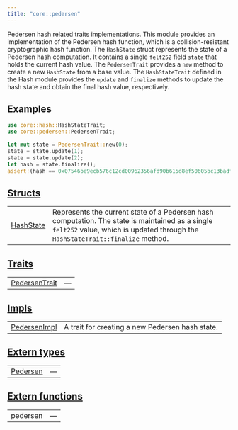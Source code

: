 ```yaml
---
title: "core::pedersen"
---
```



Pedersen hash related traits implementations.
This module provides an implementation of the Pedersen hash function, which is a
collision-resistant cryptographic hash function.
The `HashState` struct represents the state of a Pedersen hash computation. It contains a
single `felt252` field `state` that holds the current hash value.
The `PedersenTrait` provides a `new` method to create a new `HashState` from a base value.
The `HashStateTrait` defined in the Hash module provides the `update` and `finalize` methods
to update the hash state and obtain the final hash value, respectively.
## Examples

```rust
use core::hash::HashStateTrait;
use core::pedersen::PedersenTrait;

let mut state = PedersenTrait::new(0);
state = state.update(1);
state = state.update(2);
let hash = state.finalize();
assert!(hash == 0x07546be9ecb576c12cd00962356afd90b615d8ef50605bc13badfd1fd218c0d5);
```



## [Structs](./core-pedersen-structs)

| | |
|:---|:---|
| [HashState](./core-pedersen-HashState) | Represents the current state of a Pedersen hash computation. The state is maintained as a single `felt252`  value, which is updated through the `HashStateTrait::finalize`  method. |

## [Traits](./core-pedersen-traits)

| | |
|:---|:---|
| [PedersenTrait](./core-pedersen-PedersenTrait) | — |

## [Impls](./core-pedersen-impls)

| | |
|:---|:---|
| [PedersenImpl](./core-pedersen-PedersenImpl) | A trait for creating a new Pedersen hash state. |

## [Extern types](./core-pedersen-extern_types)

| | |
|:---|:---|
| [Pedersen](./core-pedersen-Pedersen) | — |

## [Extern functions](./core-pedersen-extern_functions)

| | |
|:---|:---|
| pedersen | — |
